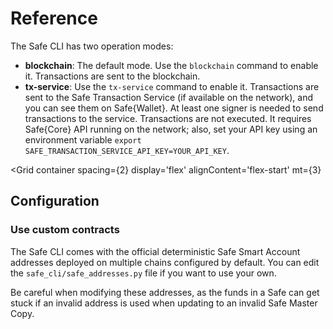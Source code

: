 
# Reference

The Safe CLI has two operation modes:

- **blockchain**: The default mode. Use the `blockchain` command to enable it. Transactions are sent to the blockchain.
- **tx-service**: Use the `tx-service` command to enable it. Transactions are sent to the Safe Transaction Service (if available on the network), and you can see them on Safe\{Wallet\}. At least one signer is needed to send transactions to the service. Transactions are not executed. It requires Safe\{Core\} API running on the network; also, set your API key using an environment variable `export SAFE_TRANSACTION_SERVICE_API_KEY=YOUR_API_KEY`.

<Grid
  container
  spacing={2}
  display='flex'
  alignContent='flex-start'
  mt={3}
>
  <Grid item xs={12} md={6}>
    <CustomCard
      title={'Common commands for both modes'}
      description={''}
      url="./cli-reference/common-commands"
      newTab={false}
    />
  </Grid>
  <Grid item xs={12} md={6}>
    <CustomCard
      title={'Commands specific to the tx-service mode'}
      description={''}
      url="./cli-reference/tx-service-commands"
      newTab={false}
    />
  </Grid>
</Grid>

## Configuration

### Use custom contracts

The Safe CLI comes with the official deterministic Safe Smart Account addresses deployed on multiple chains configured by default. You can edit the `safe_cli/safe_addresses.py` file if you want to use your own.

Be careful when modifying these addresses, as the funds in a Safe can get stuck if an invalid address is used when updating to an invalid Safe Master Copy.